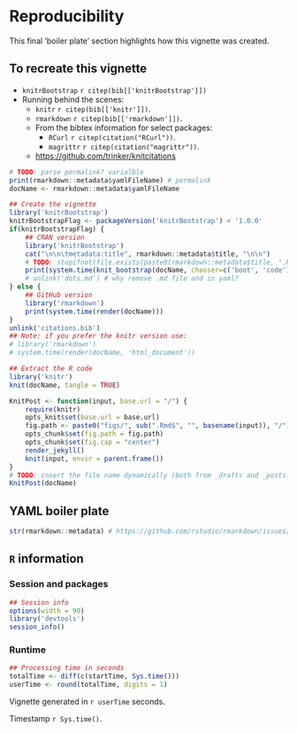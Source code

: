 <!-- *** reproducibility *** 
NB: Do not add yaml code here, put it at the start of the top level Rmd 
-->

# Reproducibility
This final 'boiler plate' section highlights how this vignette was created.

## To recreate this vignette

<!-- Additional semantic markup can be added to the citations themselves, such as the reason for the citation. -->

* `knitrBootstrap` `r citep(bib[['knitrBootstrap']])`
<!-- `r citep(bib[['knitrBootstrap']], cito = 'usesMethodIn')` -->
* Running behind the scenes:  
    * `knitr` `r citep(bib[['knitr']])`.
    * `rmarkdown` `r citep(bib[['rmarkdown']])`.
    * From the bibtex information for select packages:
        * `RCurl` `r citep(citation("RCurl"))`.
        * `magrittr` `r citep(citation("magrittr"))`.
    * <https://github.com/trinker/knitcitations>


```r
# TODO: parse permalink? varialble
print(rmarkdown::metadata$yamlFileName) # permalink
docName <- rmarkdown::metadata$yamlFileName

## Create the vignette
library('knitrBootstrap') 
knitrBootstrapFlag <- packageVersion('knitrBootstrap') < '1.0.0'
if(knitrBootstrapFlag) {
    ## CRAN version
    library('knitrBootstrap')
    cat("\n\n\tmetadata:title", rmarkdown::metadata$title, "\n\n")
    # TODO: stopifnot(file.exists(paste0(rmarkdown::metadata$title, ".Rmd")))
    print(system.time(knit_bootstrap(docName, chooser=c('boot', 'code'), show_code = TRUE)))
    # unlink('dots.md') # why remove .md file and in yaml?
} else {
    ## GitHub version
    library('rmarkdown')
    print(system.time(render(docName)))
}
unlink('citations.bib')
## Note: if you prefer the knitr version use:
# library('rmarkdown')
# system.time(render(docName, 'html_document'))

## Extract the R code
library('knitr')
knit(docName, tangle = TRUE)

KnitPost <- function(input, base.url = "/") {
    require(knitr)
    opts_knit$set(base.url = base.url)
    fig.path <- paste0("figs/", sub(".Rmd$", "", basename(input)), "/")
    opts_chunk$set(fig.path = fig.path)
    opts_chunk$set(fig.cap = "center")
    render_jekyll()
    knit(input, envir = parent.frame())
}
# TODO: insert the file name dynamically (both from _drafts and _posts?)
KnitPost(docName)

```

## YAML boiler plate
```r
str(rmarkdown::metadata) # https://github.com/rstudio/rmarkdown/issues/260
```

## `R` information

### Session and packages
```r
## Session info
options(width = 90)
library('devtools')
session_info()
```

### Runtime 
```r
## Processing time in seconds
totalTime <- diff(c(startTime, Sys.time()))
userTime <- round(totalTime, digits = 1)
```
Vignette generated in `r userTime` seconds.   
<p>Timestamp `r Sys.time()`. <!-- Date the vignette was generated -->
